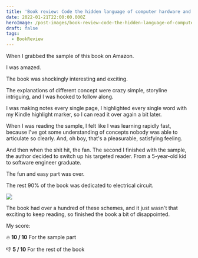 ```yaml
---
title: 'Book review: Code the hidden language of computer hardware and software'
date: 2022-01-21T22:00:00.000Z
heroImage: /post-images/book-review-code-the-hidden-language-of-computer-hardware-and-software.jpg
draft: false
tags:
  - BookReview
---
```


When I grabbed the sample of this book on Amazon.

I was amazed.

The book was shockingly interesting and exciting.

The explanations of different concept were crazy simple, storyline intriguing, and I was hooked to follow along.

I was making notes every single page, I highlighted every single word with my Kindle highlight marker, so I can read it over again a bit later.

When I was reading the sample, I felt like I was learning rapidly fast, because I've got some understanding of concepts nobody was able to articulate so clearly. And, oh boy, that's a pleasurable, satisfying feeling.

And then when the shit hit, the fan. The second I finished with the sample, the author decided to switch up his targeted reader. From a 5-year-old kid to software engineer graduate.

The fun and easy part was over.

The rest 90% of the book was dedicated to electrical circuit.

![](/post-images/2022-01-electrical-circuit.webp)

The book had over a hundred of these schemes, and it just wasn't that exciting to keep reading, so finished the book a bit of disappointed.

My score:

🔥 **10 / 10** For the sample part

👎 **5 / 10** For the rest of the book

